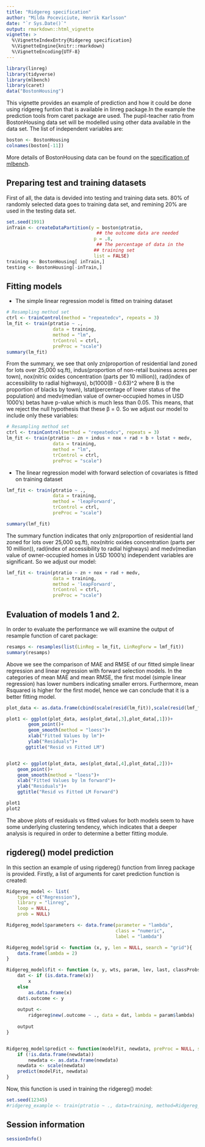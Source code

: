 ```yaml
---
title: "Ridgereg specification"
author: "Milda Poceviciute, Henrik Karlsson"
date: "`r Sys.Date()`"
output: rmarkdown::html_vignette
vignette: >
  %\VignetteIndexEntry{Ridgereg specification}
  %\VignetteEngine{knitr::rmarkdown}
  %\VignetteEncoding{UTF-8}
---
```

```r
library(linreg)
library(tidyverse)
library(mlbench)
library(caret) 
data("BostonHousing")
```

This vignette provides an example of prediction and how it could be done using ridgereg funtion that is available in linreg package.In the example the prediction tools from caret package are used. The pupil-teacher ratio from BostonHousing data set will be modelled using other data available in the data set. The list of independent variables are: 

```r
boston <- BostonHousing
colnames(boston[-11])
```

More details of BostonHousing data can be found on the [specification of mlbench](https://cran.r-project.org/web/packages/mlbench/mlbench.pdf).

## Preparing test and training datasets

First of all, the data is devided into testing and training data sets. 80% of randomly selected data goes to training data set, and remining 20% are used in the testing data set.
```r
set.seed(1991)
inTrain <- createDataPartition(y = boston$ptratio,
                                 ## the outcome data are needed
                                p = .8,
                                 ## The percentage of data in the
                                ## training set
                                list = FALSE)
training <- BostonHousing[ inTrain,]
testing <- BostonHousing[-inTrain,]
```

## Fitting models
* The simple linear regression model is fitted on training dataset
```r
# Resampling method set
ctrl <- trainControl(method = "repeatedcv", repeats = 3)
lm_fit <- train(ptratio ~ .,
                 data = training,
                 method = "lm",
                 trControl = ctrl,
                 preProc = "scale")
summary(lm_fit)

```
From the summary, we see that only zn(proportion of residential land zoned for lots over 25,000 sq.ft), indus(proportion of non-retail business acres per town), nox(nitric oxides concentration (parts per 10 million)), rad(index of accessibility to radial highways), b(1000(B - 0.63)^2 where B is the proportion of blacks by town), lstat(percentage of lower status of the population) and medv(median value of owner-occupied homes in USD 1000's) betas have p-value which is much less than 0.05. This means, that we reject the null hypothesis that these β = 0. So we adjust our model to include only these variables:

```r
# Resampling method set
ctrl <- trainControl(method = "repeatedcv", repeats = 3)
lm_fit <- train(ptratio ~ zn + indus + nox + rad + b + lstat + medv,
                 data = training,
                 method = "lm",
                 trControl = ctrl,
                 preProc = "scale")

```

* The linear regression model with forward selection of covariates is fitted on training dataset
```r
lmf_fit <- train(ptratio ~ .,
                 data = training,
                 method = 'leapForward',
                 trControl = ctrl,
                 preProc = "scale")

summary(lmf_fit)
```
The summary function indicates that only zn(proportion of residential land zoned for lots over 25,000 sq.ft), nox(nitric oxides concentration (parts per 10 million)), rad(index of accessibility to radial highways) and medv(median value of owner-occupied homes in USD 1000's) independent variables are significant. So we adjust our model:
```r
lmf_fit <- train(ptratio ~ zn + nox + rad + medv,
                 data = training,
                 method = 'leapForward',
                 trControl = ctrl,
                 preProc = "scale")

```

## Evaluation of models 1 and 2.

In order to evaluate the performance we will examine the output of resample function of caret package:
```r

resamps <- resamples(list(LinReg = lm_fit, LinRegForw = lmf_fit))
summary(resamps)
```
Above we see the comparison of MAE and RMSE of our fitted simple linear regression and linear regression with forward selection models. In the categories of mean MAE and mean RMSE, the first model (simple linear regression) has lower numbers indicating smaller errors. Furthermore, mean Rsquared is higher for the first model, hence we can conclude that it is a better fitting model.

```r

plot_data <- as.data.frame(cbind(scale(resid(lm_fit)),scale(resid(lmf_fit)),predict(lm_fit),predict(lmf_fit)))

plot1 <- ggplot(plot_data, aes(plot_data[,3],plot_data[,1]))+
        geom_point()+
        geom_smooth(method = "loess")+
        xlab("Fitted Values by lm")+
        ylab("Residuals")+
       ggtitle("Resid vs Fitted LM")


plot2 <- ggplot(plot_data, aes(plot_data[,4],plot_data[,2]))+
    geom_point()+
    geom_smooth(method = "loess")+
    xlab("Fitted Values by lm forward")+
    ylab("Residuals")+
    ggtitle("Resid vs Fitted LM Forward")
```

```r
plot1
plot2
```

The above plots of residuals vs fitted values for both models seem to have some underlying clustering tendency, which indicates that a deeper analysis is required in order to determine a better fitting module. 

## rigdereg() model prediction

In this section an example of using rigdereg() function from linreg package is provided. Firstly, a list of arguments for caret prediction function is created:

```r
Ridgereg_model <- list(
    type = c("Regression"),
    library = "linreg",
    loop = NULL,
    prob = NULL)

Ridgereg_model$parameters <- data.frame(parameter = "lambda",
                                        class = "numeric",
                                        label = "lambda")

Ridgereg_model$grid <- function (x, y, len = NULL, search = "grid"){
    data.frame(lambda = 2)
}

Ridgereg_model$fit <- function (x, y, wts, param, lev, last, classProbs, ...){
    dat <- if (is.data.frame(x))
        x
    else
        as.data.frame(x)
    dat$.outcome <- y
    
    output <-
        ridgereg$new(.outcome ~ ., data = dat, lambda = param$lambda)
    
    output
}


Ridgereg_model$predict <- function(modelFit, newdata, preProc = NULL, submodels = NULL){
    if (!is.data.frame(newdata))
        newdata <- as.data.frame(newdata)
    newdata <- scale(newdata)
    predict(modelFit, newdata)
}
```

Now, this function is used in training the ridgereg() model:

```r
set.seed(12345)
#ridgereg_example <- train(ptratio ~ ., data=training, method=Ridgereg_model, trControl=ctrl)
```

## Session information

```r
sessionInfo()
```
